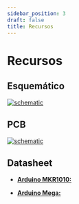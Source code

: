```yaml
---
sidebar_position: 3
draft: false
title: Recursos
---
```


# Recursos

## Esquemático


[![schematic](/mod/m08/Schematic_M08.svg)](/mod/m08/Schematic_M08.svg)

## PCB
[![schematic](/mod/m08/PCB_PCB_M08.svg)](/mod/m08/PCB_PCB_M08.svg)
## Datasheet

- [**Arduino MKR1010:** ](https://store.arduino.cc/products/arduino-mkr-wifi-1010?srsltid=AfmBOopuqhPcnL_g6X13EPv-cAPoeowIli0jrNlBvyCXitpMoT2r5DgQ)

- [**Arduino Mega:**](https://store.arduino.cc/products/arduino-mega-2560-rev3?srsltid=AfmBOoqIGUiOGwnAjR_UJYbCID3wB8KRJDeBTUE0RIZ8ZkzfDN-yShzp)